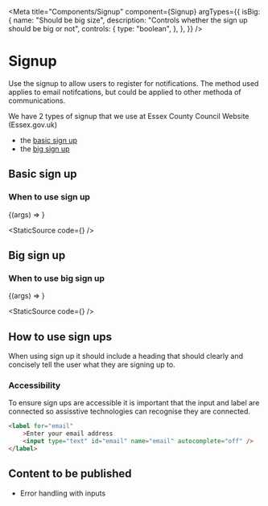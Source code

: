 
<Meta
    title="Components/Signup"
    component={Signup}
    argTypes={{
        isBig: {
            name: "Should be big size",
            description: "Controls whether the sign up should be big or not",
            controls: {
                type: "boolean",
            },
        },
    }}
/>

# Signup

Use the signup to allow users to register for notifications. The method used applies to email notifcations, but could be applied to other methoda of communications.

We have 2 types of signup that we use at Essex County Council Website (Essex.gov.uk)

-   the [basic sign up](#basic-sign-up)
-   the [big sign up](#big-sign-up)

## Basic sign up

### When to use sign up

<Canvas>
    <Story
        name="Basic sign up"
        args={{
            isBig: false,
        }}
    >
        {(args) => <Signup {...args} />}
    </Story>
</Canvas>

<StaticSource code={<Signup />} />

## Big sign up

### When to use big sign up

<Canvas>
    <Story
        name="Big sign up"
        args={{
            isBig: true,
        }}
    >
        {(args) => <Signup {...args} />}
    </Story>
</Canvas>

<StaticSource code={<Signup isBig />} />

## How to use sign ups

When using sign up it should include a heading that should clearly and concisely tell the user what they are signing up to.

### Accessibility

To ensure sign ups are accessible it is important that the input and label are connected so assisstive technologies can recognise they are connected.

```html
<label for="email"
    >Enter your email address
    <input type="text" id="email" name="email" autocomplete="off" />
</label>
```

## Content to be published

-   Error handling with inputs
